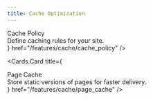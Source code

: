 ```yaml
---
title: Cache Optimization
---
```



<style jsx global>{`
  .cards-container{
    display: flex;
    flex-direction: column;
  }

  .card-body .card-title{
    font-size: 18px;
    line-height: 1.2;
    font-weight: 600;
  }

  .card-body .card-description{
    font-size: 14px;
    line-height: 1.2;
    font-weight: 400;
    margin-top: 10px;
  }
`}</style>

<Cards className="cards-container">
  <Cards.Card
    title={
      <div className="card-body">
        <div className="card-title">
          Cache Policy
        </div>
        <div className="card-description">
          Define caching rules for your site.
        </div>
      </div>
    }
    href="/features/cache/cache_policy"
  />

  <Cards.Card
    title={
      <div className="card-body">
        <div className="card-title">
          Page Cache
        </div>
        <div className="card-description">
          Store static versions of pages for faster delivery.
        </div>
      </div>
    }
    href="/features/cache/page_cache"
  />
</Cards>